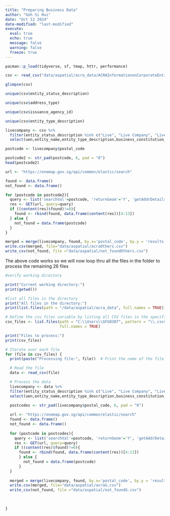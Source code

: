 ```yaml
---
title: "Preparing Business Data"
author: "Goh Si Hui"
date: "Oct 12 2024"
date-modified: "last-modified"
execute: 
  eval: true
  echo: true
  message: false
  warning: false
  freeze: true
---
```



```r
pacman::p_load(tidyverse, sf, tmap, httr, performance)
```

```r
csv <- read_csv("data/aspatial/acra_data/ACRAInformationonCorporateEntitiesOthers.csv")
```

```r
glimpse(csv)

```

```r
unique(csv$entity_status_description)
```
```r
unique(csv$address_type)
```
```r
unique(csv$issuance_agency_id)
```

```r
unique(csv$entity_type_description)
```

```r
livecompany <- csv %>%
  filter(entity_status_description %in% c("Live", "Live Company", "Live (Receiver or Receiver and Manager appointed)")) %>%
  select(uen,entity_name,entity_type_description,business_constitution_description,postal_code)

postcode <- livecompany$postal_code

postcode2 <- str_pad(postcode, 6, pad = "0")
head(postcode2)

```

```r

url <- "https://onemap.gov.sg/api/common/elastic/search"

found <- data.frame()
not_found <- data.frame()

for (postcode in postcode2){
  query <- list('searchVal'=postcode, 'returnGeom'='Y', 'getAddrDetails'='Y', 'pageNum'='1')
  res <- GET(url, query=query)
  if ((content(res)$found)!=0){
    found <- rbind(found, data.frame(content(res))[4:13])
  } else {
    not_found = data.frame(postcode)
  }
}


```


```r
merged = merge(livecompany, found, by.x='postal_code', by.y = 'results.POSTAL', all = TRUE)
write.csv(merged, file="data/aspatial/acraOthers.csv")
write_csv(not_found, file ="data/aspatial/not_foundOthers.csv")

```

The above code works so we will now loop thru all the files in the folder to process the remaining 26 files 

```r
#verify working directory 

print("Current working directory:")
print(getwd())

#list all files in the directory 
print("All files in the directory:")
print(list.files(path = "/data/aspatial/acra_data", full.names = TRUE))

# Define the csv_files variable by listing all CSV files in the specified directory
csv_files <- list.files(path = "C:\\Users\\GFG0307", pattern = "\\.csv$", 
                        full.names = TRUE)

print("Files to process:")
print(csv_files)

# Iterate over each file
for (file in csv_files) {
  print(paste("Processing file:", file))  # Print the name of the file being processed

  # Read the file
  data <- read_csv(file)

  # Process the data 
  livecompany <- data %>%
  filter(entity_status_description %in% c("Live", "Live Company", "Live (Receiver or Receiver and Manager appointed)")) %>%
  select(uen,entity_name,entity_type_description,business_constitution_description,postal_code)

  postcodes <- str_pad(livecompany$postal_code, 6, pad = "0")
  
  url <- "https://onemap.gov.sg/api/common/elastic/search"
  found <- data.frame()
  not_found <- data.frame()
  
  for (postcode in postcodes){
    query <- list('searchVal'=postcode, 'returnGeom'='Y', 'getAddrDetails'='Y', 'pageNum'='1')
    res <- GET(url, query=query)
    if ((content(res)$found)!=0){
      found <- rbind(found, data.frame(content(res))[4:13])
      } else {
        not_found = data.frame(postcode)
      }
  }
  
  merged = merge(livecompany, found, by.x='postal_code', by.y = 'results.POSTAL', all = TRUE)
  write.csv(merged, file="data/aspatial/acraG.csv")
  write_csv(not_found, file ="data/aspatial/not_foundG.csv")
  
  

}

```